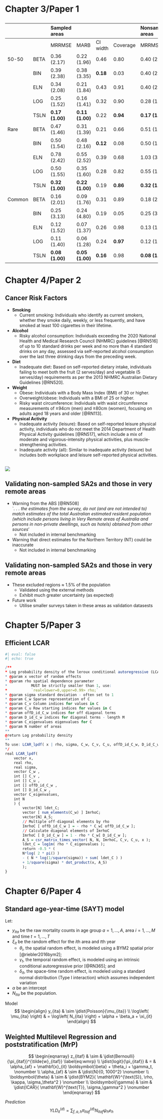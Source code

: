 <!-- ----------------------------------------------------------------- -->
# Chapter 3/Paper 1

<!-- ----------------------------------------------------------------- -->
## {.center}

:::{style="font-size: 0.5em;" .striped .hover}
|        |      | Sampled areas    |                  |           |           | Nonsampled areas |                  |           |           |
| :----- | :--- | :--------------- | :--------------- | :-------- | :-------- | :--------------- | :--------------- | :-------- | :-------- |
|        |      | MRRMSE           | MARB             | CI width  | Coverage  | MRRMSE           | MARB             | CI width  | Coverage  |
| 50-50  | BETA | 0\.36 (2.17)     | 0\.22 (1.96)     | 0\.46     | 0\.80     | 0\.40 (2.29)     | 0\.16 (1.35)     | 0\.61     | 1\.00     |
|        | BIN  | 0\.39 (2.38)     | 0\.38 (3.35)     | **0\.18** | 0\.03     | 0\.40 (2.30)     | 0\.38 (3.29)     | 0\.20     | 0\.03     |
|        | ELN  | 0\.34 (2.08)     | 0\.21 (1.84)     | 0\.43     | 0\.91     | 0\.40 (2.32)     | 0\.15 (1.32)     | 0\.64     | 1\.00     |
|        | LOG  | 0\.25 (1.52)     | 0\.16 (1.41)     | 0\.32     | 0\.90     | 0\.28 (1.61)     | **0\.10 (0.83)** | 0\.47     | 1\.00     |
|        | TSLN | **0\.17 (1.00)** | **0\.11 (1.00)** | 0\.22     | **0\.94** | **0\.17 (1.00)** | 0\.12 (1.00)     | 0\.23     | **0\.95** |
| Rare   | BETA | 0\.47 (1.46)     | 0\.31 (1.39)     | 0\.21     | 0\.66     | 0\.51 (1.57)     | 0\.22 (1.08)     | 0\.34     | **0\.97** |
|        | BIN  | 0\.50 (1.54)     | 0\.48 (2.16)     | **0\.12** | 0\.08     | 0\.50 (1.54)     | 0\.47 (2.29)     | **0\.13** | 0\.08     |
|        | ELN  | 0\.78 (2.42)     | 0\.55 (2.52)     | 0\.39     | 0\.68     | 1\.03 (3.17)     | 0\.20 (0.96)     | 0\.77     | 1\.00     |
|        | LOG  | 0\.50 (1.55)     | 0\.35 (1.60)     | 0\.28     | 0\.82     | 0\.55 (1.68)     | **0\.15 (0.73)** | 0\.43     | 1\.00     |
|        | TSLN | **0\.32 (1.00)** | **0\.22 (1.00)** | 0\.19     | **0\.86** | **0\.32 (1.00)** | 0\.21 (1.00)     | 0\.20     | 0\.88     |
| Common | BETA | 0\.16 (2.01)     | 0\.09 (1.76)     | 0\.31     | 0\.89     | 0\.18 (2.25)     | 0\.04 (0.87)     | 0\.43     | 1\.00     |
|        | BIN  | 0\.25 (3.13)     | 0\.24 (4.80)     | 0\.19     | 0\.05     | 0\.25 (3.04)     | 0\.23 (4.64)     | 0\.21     | 0\.08     |
|        | ELN  | 0\.12 (1.52)     | 0\.07 (1.37)     | 0\.26     | 0\.98     | 0\.13 (1.58)     | 0\.06 (1.18)     | 0\.31     | 1\.00     |
|        | LOG  | 0\.11 (1.40)     | 0\.06 (1.28)     | 0\.24     | **0\.97** | 0\.12 (1.45)     | **0\.05 (0.99)** | 0\.29     | 1\.00     |
|        | TSLN | **0\.08 (1.00)** | **0\.05 (1.00)** | **0\.16** | 0\.98     | **0\.08 (1.00)** | 0\.05 (1.00)     | 0\.17     | **0\.99** |
:::

<!-- ----------------------------------------------------------------- -->
# Chapter 4/Paper 2

<!-- ----------------------------------------------------------------- -->
## Cancer Risk Factors {.smaller .scrollable}

- **Smoking**
  - Current smoking: Individuals who identify as current smokers, whether they smoke daily, weekly, or less frequently, and have smoked at least 100 cigarettes in their lifetime.
- **Alcohol**
  - Risky alcohol consumption: Individuals exceeding the 2020 National Health and Medical Research Council (NHMRC) guidelines [@RN516] of up to 10 standard drinks per week and no more than 4 standard drinks on any day, assessed via self-reported alcohol consumption over the last three drinking days from the preceding week.
- **Diet**
  - Inadequate diet: Based on self-reported dietary intake, individuals failing to meet both the fruit (2 serves/day) and vegetable (5 serves/day) requirements as per the 2013 NHMRC Australian Dietary Guidelines [@RN520].
- **Weight**
  - Obese: Individuals with a Body Mass Index (BMI) of 30 or higher.
  - Overweight/obese: Individuals with a BMI of 25 or higher.
  - Risky waist circumference: Individuals with waist circumference measurements of ≥94cm (men) and ≥80cm (women), focusing on adults aged 18 years and older [@RN113].
- **Physical Activity**
  - Inadequate activity (leisure): Based on self-reported leisure physical activity, individuals who do not meet the 2014 Department of Health Physical Activity guidelines [@RN517], which include a mix of moderate and vigorous-intensity physical activities, plus muscle-strengthening activities.
  - Inadequate activity (all): Similar to inadequate activity (leisure) but includes both workplace and leisure self-reported physical activities. 
  
<!-- ----------------------------------------------------------------- -->
## {.center}

![](imgs/chp4/sampled.png)

<!-- ----------------------------------------------------------------- -->
## Validating non-sampled SA2s and those in very remote areas {.smaller}

- Warning from the ABS [@RN508]
<br>
`*. . . the estimates from the survey, do not (and are not intended to) match estimates of the total Australian estimated resident population (which include persons living in Very Remote areas of Australia and persons in non-private dwellings, such as hotels) obtained from other sources*'
<br>
	- Not included in internal benchmarking
- Warning that direct estimates for the Northern Territory (NT) could be inaccurate
	- Not included in internal benchmarking
	
<!-- ----------------------------------------------------------------- -->
## Validating non-sampled SA2s and those in very remote areas {.smaller}

- These excluded regions $\approx$ 1.5% of the population
	- Validated using the external methods
	- Exhibit much greater uncertainty (as expected)
- Future work
	- Utilise smaller surveys taken in these areas as validation datasests

<!-- ----------------------------------------------------------------- -->
# Chapter 5/Paper 3
 
<!-- ----------------------------------------------------------------- -->
## Efficient LCAR {.scrollable .smaller}

```r
#| eval: false
#| echo: true

/**
* Log probability density of the leroux conditional autoregressive (LCAR) model
* @param x vector of random effects
* @param rho spatial dependence parameter
*           MUST be strictly smaller than 1, use:
*           `real<lower=0,upper=0.99> rho;`
* @param sigma standard deviation - often set to 1
* @param C_w Sparse representation of C
* @param C_v Column indices for values in C
* @param C_u Row starting indices for values in C
* @param offD_id_C_w indices for off diagonal terms
* @param D_id_C_w indices for diagonal terms - length M
* @param C_eigenvalues eigenvalues for C
* @param N number of areas
**
@return Log probability density
**
To use: LCAR_lpdf( x | rho, sigma, C_w, C_v, C_u, offD_id_C_w, D_id_C_w, C_eigenvalues, N );
*/
real LCAR_lpdf(
    vector x,               
    real rho,                   
    real sigma,              
    vector C_w , 
    int [] C_v , 
    int [] C_u , 
    int [] offD_id_C_w ,        
    int [] D_id_C_w ,       
    vector C_eigenvalues,       
    int N                   
    ) {                 
        vector[N] ldet_C;
        vector [ num_elements(C_w) ] ImrhoC;
        vector[N] A_S;
        // Multiple off-diagonal elements by rho
        ImrhoC [ offD_id_C_w ] = - rho * C_w[ offD_id_C_w ];
        // Calculate diagonal elements of ImrhoC
        ImrhoC [ D_id_C_w ] = 1 - rho * C_w[ D_id_C_w ];
        A_S = csr_matrix_times_vector( N, N, ImrhoC, C_v, C_u, x );
        ldet_C = log1m( rho * C_eigenvalues );
        return -0.5 * ( 
        N*log( 2 * pi() ) 
        - ( N * log(1/square(sigma)) + sum( ldet_C ) ) 
        + 1/square(sigma) * dot_product(x, A_S) 
        );
}
```

<!-- ----------------------------------------------------------------- -->
# Chapter 6/Paper 4

<!-- ----------------------------------------------------------------- -->
## Standard age-year-time (SAYT) model {.scrollable .smaller}

Let:


- $y_{ita}$ be the raw mortality counts in age group $a = 1, \dots, A$, area $i = 1, \dots, M$ and time $t = 1, \dots, T$
- $\xi_{it}$ be the random effect for the $i$th area and $t$th year
  - $\theta_i$, the spatial random effect, is modeled using a BYM2 spatial prior [@riebler2016bym2];
  - $\gamma_t$, the temporal random effect, is modeled using an intrinsic conditional autoregressive prior [@RN365]; and 
  - $\delta_{it}$, the space-time random effect, is modeled using a standard normal distribution (Type I interaction) which assumes independent variation 
- $\alpha$ be an intercept
- $N_{ita}$ be the population.


Model
$$
\begin{align}
y_{ita} & \sim \jdist{Poisson}{\mu_{ita}}
\\
\log\left( \mu_{ita} \right) & = \log\left( N_{ita} \right) + \alpha + \beta_a + \xi_{it}
\end{align}
$$

<!-- ----------------------------------------------------------------- -->
## Weighted Multilevel Regression and poststratification (MrP) {.scrollable .smaller}
$$
\begin{eqnarray}
    z_{itaf} & \sim & \jdist{Bernoulli}{\pi_{itaf}}^{\tilde{w}_{itaf}} \label{eq:wmrp}
    \\
    \jdist{logit}{\pi_{itaf}} & = & \alpha_{af} + \mathbf{x}_{it} \boldsymbol{\beta} + \theta_i + \gamma_t, \nonumber
    \\
    \alpha_{af} & \sim & \jdist{N}{0, 1000^2} \nonumber
    \\
    \boldsymbol{\theta} & \sim & \jdist{BYM2}{ \mathbf{W}^{\text{S}}, \rho, \kappa, \sigma_\theta^2 } \nonumber
    \\
    \boldsymbol{\gamma} & \sim & \jdist{ICAR}{ \mathbf{W}^{\text{T}}, \sigma_\gamma^2 } \nonumber
\end{eqnarray}
$$

*Prediction*
$$
YLD^{(d)}_{it} = \sum_{f,a,h} \pi^{(d)}_{itaf} N_{itaf} \psi_h e_h
$$